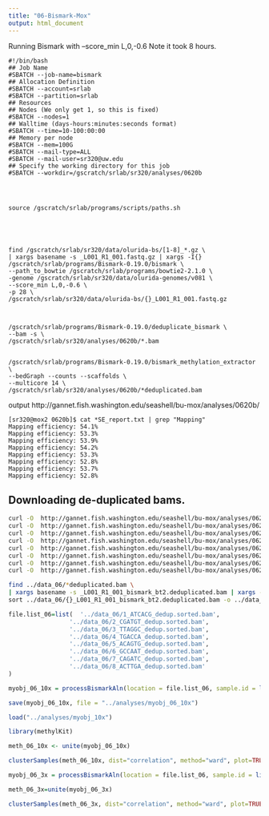 ```yaml
---
title: "06-Bismark-Mox"
output: html_document
---
```


Running Bismark with --score_min L,0,-0.6 
Note it took 8 hours.


```
#!/bin/bash
## Job Name
#SBATCH --job-name=bismark
## Allocation Definition
#SBATCH --account=srlab
#SBATCH --partition=srlab
## Resources
## Nodes (We only get 1, so this is fixed)
#SBATCH --nodes=1
## Walltime (days-hours:minutes:seconds format)
#SBATCH --time=10-100:00:00
## Memory per node
#SBATCH --mem=100G
#SBATCH --mail-type=ALL
#SBATCH --mail-user=sr320@uw.edu
## Specify the working directory for this job
#SBATCH --workdir=/gscratch/srlab/sr320/analyses/0620b




source /gscratch/srlab/programs/scripts/paths.sh





find /gscratch/srlab/sr320/data/olurida-bs/[1-8]_*.gz \
| xargs basename -s _L001_R1_001.fastq.gz | xargs -I{} /gscratch/srlab/programs/Bismark-0.19.0/bismark \
--path_to_bowtie /gscratch/srlab/programs/bowtie2-2.1.0 \
-genome /gscratch/srlab/sr320/data/olurida-genomes/v081 \
--score_min L,0,-0.6 \
-p 28 \
/gscratch/srlab/sr320/data/olurida-bs/{}_L001_R1_001.fastq.gz



/gscratch/srlab/programs/Bismark-0.19.0/deduplicate_bismark \
--bam -s \
/gscratch/srlab/sr320/analyses/0620b/*.bam


/gscratch/srlab/programs/Bismark-0.19.0/bismark_methylation_extractor \
--bedGraph --counts --scaffolds \
--multicore 14 \
/gscratch/srlab/sr320/analyses/0620b/*deduplicated.bam

```


output
http://gannet.fish.washington.edu/seashell/bu-mox/analyses/0620b/



```
[sr320@mox2 0620b]$ cat *SE_report.txt | grep "Mapping"
Mapping efficiency:	54.1%
Mapping efficiency:	53.3%
Mapping efficiency:	53.9%
Mapping efficiency:	54.2%
Mapping efficiency:	53.3%
Mapping efficiency:	52.8%
Mapping efficiency:	53.7%
Mapping efficiency:	52.8%
```



## Downloading de-duplicated bams.



```bash
curl -O  http://gannet.fish.washington.edu/seashell/bu-mox/analyses/0620b/1_ATCACG_L001_R1_001_bismark_bt2.deduplicated.bam
curl -O  http://gannet.fish.washington.edu/seashell/bu-mox/analyses/0620b/2_CGATGT_L001_R1_001_bismark_bt2.deduplicated.bam
curl -O  http://gannet.fish.washington.edu/seashell/bu-mox/analyses/0620b/3_TTAGGC_L001_R1_001_bismark_bt2.deduplicated.bam
curl -O  http://gannet.fish.washington.edu/seashell/bu-mox/analyses/0620b/4_TGACCA_L001_R1_001_bismark_bt2.deduplicated.bam
curl -O  http://gannet.fish.washington.edu/seashell/bu-mox/analyses/0620b/5_ACAGTG_L001_R1_001_bismark_bt2.deduplicated.bam
curl -O  http://gannet.fish.washington.edu/seashell/bu-mox/analyses/0620b/6_GCCAAT_L001_R1_001_bismark_bt2.deduplicated.bam
curl -O  http://gannet.fish.washington.edu/seashell/bu-mox/analyses/0620b/7_CAGATC_L001_R1_001_bismark_bt2.deduplicated.bam
curl -O  http://gannet.fish.washington.edu/seashell/bu-mox/analyses/0620b/8_ACTTGA_L001_R1_001_bismark_bt2.deduplicated.bam

```





```bash
find ../data_06/*deduplicated.bam \
| xargs basename -s _L001_R1_001_bismark_bt2.deduplicated.bam | xargs -I{} /home/shared/samtools-1.8/samtools \
sort ../data_06/{}_L001_R1_001_bismark_bt2.deduplicated.bam -o ../data_06/{}_dedup.sorted.bam
```
```r
file.list_06=list(  '../data_06/1_ATCACG_dedup.sorted.bam',
                 '../data_06/2_CGATGT_dedup.sorted.bam',
                 '../data_06/3_TTAGGC_dedup.sorted.bam',
                 '../data_06/4_TGACCA_dedup.sorted.bam',
                 '../data_06/5_ACAGTG_dedup.sorted.bam',
                 '../data_06/6_GCCAAT_dedup.sorted.bam',
                 '../data_06/7_CAGATC_dedup.sorted.bam',
                 '../data_06/8_ACTTGA_dedup.sorted.bam'
)
```



```r
myobj_06_10x = processBismarkAln(location = file.list_06, sample.id = list("1","2","3","4","5","6","7","8"), assembly = "v081", read.context="CpG", mincov=10, treatment = c(0,0,0,0,1,1,1,1))
```

```r
save(myobj_06_10x, file = "../analyses/myobj_06_10x")

```


```r
load("../analyses/myobj_10x")
```




```r
library(methylKit)
```




```r
meth_06_10x <- unite(myobj_06_10x)
```

```r
clusterSamples(meth_06_10x, dist="correlation", method="ward", plot=TRUE)

```


```r
myobj_06_3x = processBismarkAln(location = file.list_06, sample.id = list("1","2","3","4","5","6","7","8"), assembly = "v081", read.context="CpG", mincov=3, treatment = c(0,0,0,0,1,1,1,1))
```







```r
meth_06_3x=unite(myobj_06_3x)
```

```r
clusterSamples(meth_06_3x, dist="correlation", method="ward", plot=TRUE)

```